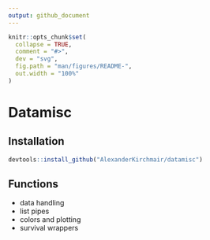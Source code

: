 ```yaml
---
output: github_document
---
```


```r
knitr::opts_chunk$set(
  collapse = TRUE,
  comment = "#>",
  dev = "svg",
  fig.path = "man/figures/README-",
  out.width = "100%"
)
```

# Datamisc

## Installation

``` r
devtools::install_github("AlexanderKirchmair/datamisc")
```

## Functions
* data handling
* list pipes
* colors and plotting
* survival wrappers






